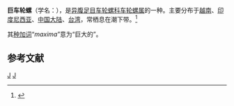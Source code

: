 {{Speciesbox
| image = Architectonica maxima 01.JPG
| image_caption = 巨车轮螺
| taxon = Architectonica maxima
| authority = (Philippi, 1849)
}}
'''巨车轮螺'''（学名：''{{lang|la|Architectonica maxima}}''），是[[异腹足目|异腹足目]][[车轮螺科|车轮螺科]][[车轮螺属|车轮螺属]]的一种。主要分布于[[越南|越南]]、[[印度尼西亚|印度尼西亚]]、[[中国大陆|中国大陆]]、[[台湾|台湾]]，常栖息在潮下带。<ref>{{cite web|url=http://shell.sinica.edu.tw/chinese/shellbase_detail.php?science_no=1721|title=国际贝库：巨车轮螺|publisher=台湾贝类资料库|accessdate=2009-08-11|archive-date=2016-03-04|archive-url=https://web.archive.org/web/20160304112348/http://shell.sinica.edu.tw/chinese/shellbase_detail.php?science_no=1721|dead-url=no}}</ref>

其[[种加词|种加词]]“''maxima''”意为“巨大的”。

== 参考文献 ==
{{reflist}}
{{Taxonbar|from=Q3656130}}

[[Category:车轮螺属|J]]
[[Category:_1849年描述的动物|J]]
